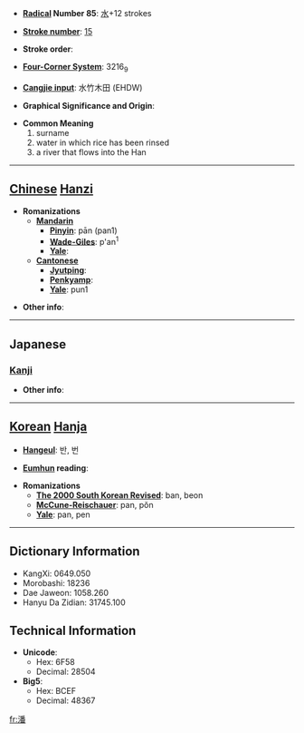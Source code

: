 * '''[[Wiktionary:Chinese radical index| Radical]] Number 85''': [[Wiktionary:Chinese radical index 水|水]]+12 strokes

* '''[[Wiktionary:Chinese total strokes index|Stroke number]]''': [[Wiktionary:Chinese total strokes index 15|15]]

* '''Stroke order''': 

* '''[[Wiktionary:Chinese four corner index|Four-Corner System]]''': 3216<sub>9</sub>

* '''[[Wiktionary:Chinese Cangjie index|Cangjie input]]''': 水竹木田 (EHDW)

* '''Graphical Significance and Origin''': 

* '''Common Meaning'''
*#surname
*# water in which rice has been rinsed
*# a river that flows into the Han


----

== [[Chinese]] [[Hanzi]] ==

* '''Romanizations'''
** '''[[Mandarin]]'''
*** '''[[Pinyin]]''': pān (pan1)
*** '''[[Wade-Giles]]''': p'an<sup>1</sup>
*** '''[[Yale]]''': 
** '''[[Cantonese]]'''
*** '''[[Jyutping]]''':
*** '''[[Penkyamp]]''': 
*** '''[[Yale]]''': pun1

* '''Other info''': 

----

==Japanese==
===[[Kanji]]===
{{kanji|on readings=[[はん]] (han)|kun readings=[[しろみず]] (shiromizu), [[うずまき]] (uzumaki), [[あふれる]] (afureru)}}

* '''Other info''':  

----

== [[Korean]] [[Hanja]] ==

* '''[[Hangeul]]''': 반, 번

* '''[[Eumhun]] reading''': 

* '''Romanizations'''
** '''[[The 2000 South Korean Revised Romanization|The 2000 South Korean Revised]]''': ban, beon
** '''[[McCune-Reischauer]]''': pan, pŏn
** '''[[Yale]]''': pan, pen

----

== Dictionary Information ==

* KangXi: 0649.050
* Morobashi: 18236
* Dae Jaweon: 1058.260
* Hanyu Da Zidian: 31745.100

== Technical Information ==

* '''Unicode''':
** Hex: 6F58
** Decimal: 28504
* '''Big5''':
** Hex: BCEF
** Decimal: 48367

[[fr:潘]]